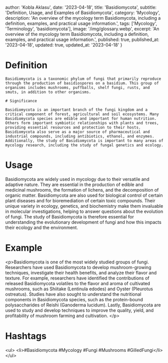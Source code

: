 
  author: 'Kobla Aklasu',
  date: '2023-04-18',
  title: 'Basidiomycota',
  subtitle: 'Definition, Usage, and Examples of Basidiomycota',
  category: 'Mycology',
  description: 'An overview of the mycology term Basidiomycota, including a definition, examples, and practical usage information.',
  tags: ['Mycology', 'Terminology', 'basidiomycota'],
  image: '/img/glossary.webp',
  excerpt: 'An overview of the mycology term Basidiomycota, including a definition, examples, and practical usage information.',
  published: true,
  published_at: '2023-04-18',
  updated: true,
  updated_at: '2023-04-18'
}




# Definition
    
    Basidiomycota is a taxonomic phylum of fungi that primarily reproduce through the production of basidiospores on a basidium. This group of organisms includes mushrooms, puffballs, shelf fungi, rusts, and smuts, in addition to other organisms.
    
    # Significance
    
    Basidiomycota is an important branch of the fungi kingdom and a critical component of forest, agricultural and soil ecosystems. Many Basidiomycota species are edible and important for human nutrition. Others form important symbiotic relationships with plants and trees, providing essential resources and protection to their hosts. Basidiomycota also serve as a major source of pharmaceutical and industrial compounds, including antibiotics, ethanol, and enzymes. Additionally, the study of Basidiomycota is important to many areas of mycology research, including the study of fungal genetics and ecology.

# Usage

Basidiomycota are widely used in mycology due to their versatile and adaptive nature. They are essential in the production of edible and medicinal mushrooms, the formation of lichens, and the decomposition of organic matter. Basidiomycota are also used for biological control of certain plant diseases and for bioremediation of certain toxic compounds. Their unique variety in ecology, genetics, and biochemistry make them invaluable in molecular investigations, helping to answer questions about the evolution of fungi. The study of Basidiomycota is therefore essential for understanding the evolutionary development of fungi and how this impacts their ecology and the environment.

# Example

&lt;p&gt;Basidiomycota is one of the most widely studied groups of fungi. Researchers have used Basidiomycota to develop mushroom-growing techniques, investigate their health benefits, and analyze their flavor and texture. For example, researchers have identified the contributions of released Basidiomycota volatiles to the flavor and aroma of cultivated mushrooms, such as Shiitake (Lentinula edodes) and Oyster (Pleurotus ostreatus). Studies have also sought to understand the nutritional components in Basidiomycota species, such as the protein-bound polysaccharides of Reishi (Ganoderma lucidum). Lastly, Basidiomycota are used to study and develop techniques to improve the quality, yield, and profitability of mushroom farming and cultivation.  &lt;/p&gt;

# Hashtags

&lt;ul&gt;
    &lt;li&gt;#Basidiomycota #Mycology #Fungi #Mushrooms #GilledFungi&lt;/li&gt;
    &lt;/ul&gt;

